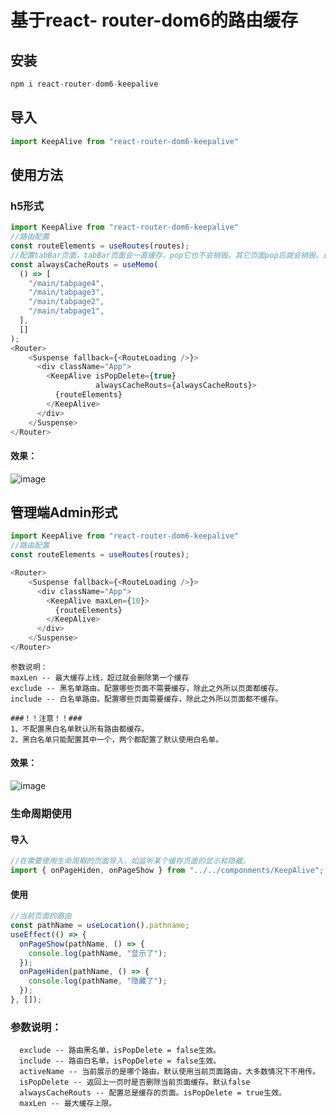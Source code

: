 
<Meta title="Others/RouteCache" />

# 基于react- router-dom6的路由缓存
## 安装
```js
npm i react-router-dom6-keepalive
 ```
## 导入
```js
import KeepAlive from "react-router-dom6-keepalive"
```
## 使用方法
### h5形式
```js
import KeepAlive from "react-router-dom6-keepalive"
//路由配置
const routeElements = useRoutes(routes);
//配置tabBar页面，tabBar页面会一直缓存，pop它也不会销毁。其它页面pop后就会销毁。达到类似微信小程序的路由效果。
const alwaysCacheRouts = useMemo(
  () => [
    "/main/tabpage4",
    "/main/tabpage3",
    "/main/tabpage2",
    "/main/tabpage1",
  ],
  []
);
<Router>
    <Suspense fallback={<RouteLoading />}>
      <div className="App">
        <KeepAlive isPopDelete={true}
                   alwaysCacheRouts={alwaysCacheRouts}>
          {routeElements}
        </KeepAlive>
      </div>
    </Suspense>
</Router>
```
#### 效果：
![image](https://github.com/ponyorange/react-router-dom6-keepalive/blob/master/demoGif/h5.GIF?raw=true)
## 管理端Admin形式
```js
import KeepAlive from "react-router-dom6-keepalive"
//路由配置
const routeElements = useRoutes(routes);

<Router>
    <Suspense fallback={<RouteLoading />}>
      <div className="App">
        <KeepAlive maxLen={10}>
          {routeElements}
        </KeepAlive>
      </div>
    </Suspense>
</Router>
```
```
参数说明：
maxLen -- 最大缓存上线，超过就会删除第一个缓存
exclude -- 黑名单路由。配置哪些页面不需要缓存，除此之外所以页面都缓存。
include -- 白名单路由。配置哪些页面需要缓存，除此之外所以页面都不缓存。

###！！注意！！###
1、不配置黑白名单默认所有路由都缓存。
2、黑白名单只能配置其中一个，两个都配置了默认使用白名单。
```
#### 效果：
![image](https://github.com/ponyorange/react-router-dom6-keepalive/blob/master/demoGif/admin.GIF?raw=true)

### 生命周期使用
#### 导入
```js
//在需要使用生命周期的页面导入，如监听某个缓存页面的显示和隐藏。
import { onPageHiden, onPageShow } from "../../componments/KeepAlive";
```
#### 使用
```js
//当前页面的路由
const pathName = useLocation().pathname;
useEffect(() => {
  onPageShow(pathName, () => {
    console.log(pathName, "显示了");
  });
  onPageHiden(pathName, () => {
    console.log(pathName, "隐藏了");
  });
}, []);
```
### 参数说明：
```
  exclude -- 路由黑名单，isPopDelete = false生效。
  include -- 路由白名单，isPopDelete = false生效。
  activeName -- 当前展示的是哪个路由。默认使用当前页面路由，大多数情况下不用传。
  isPopDelete -- 返回上一页时是否删除当前页面缓存。默认false
  alwaysCacheRouts -- 配置总是缓存的页面。isPopDelete = true生效。
  maxLen -- 最大缓存上限。
```
